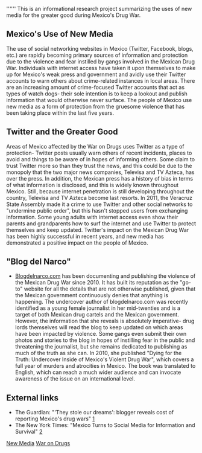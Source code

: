 '''''' This is an informational research project summarizing the uses of new media for the greater good during Mexico's Drug War.



== Mexico's Use of New Media ==
The use of social networking websites in Mexico (Twitter, Facebook, blogs, etc.) are rapidly becoming primary sources of information and protection due to the violence and fear instilled by gangs involved in the Mexican Drug War. Individuals with internet access have taken it upon themselves to make up for Mexico's weak press and government and avidly use their Twitter accounts to warn others about crime-related instances in local areas. There are an increasing amount of crime-focused Twitter accounts that act as types of watch dogs- their sole intention is to keep a lookout and publish information that would otherwise never surface.  The people of Mexico use new media as a form of protection from the gruesome violence that has been taking place within the last five years. 


== Twitter and the Greater Good ==

Areas of Mexico affected by the War on Drugs uses Twitter as a type of protection- Twitter posts usually warn others of recent incidents, places to avoid and things to be aware of in hopes of informing others. Some claim to trust Twitter more so than they trust the news, and this could be due to the monopoly that the two major news companies, Televisa and TV Azteca, has over the press. In addition, the Mexican press has a history of bias in terms of what information is disclosed, and this is widely known throughout Mexico. Still, because internet penetration is still developing throughout the country, Televisa and TV Azteca become last resorts. In 2011, the Veracruz State Assembly made it a crime to use Twitter and other social networks to "undermine public order", but this hasn't stopped users from exchanging information. Some young adults with internet access even show their parents and grandparents how to surf the internet and use Twitter to protect themselves and keep updated. Twitter's impact on the Mexican Drug War has been highly successful in recent years, and new media has demonstrated a positive impact on the people of Mexico.


== "Blog del Narco" ==

* [[Blogdelnarco.com]] has been documenting and publishing the violence of the Mexican Drug War since 2010. It has built its reputation as the "go-to" website for all the details that are not otherwise published, given that the Mexican government continuously denies that anything is happening. The undercover author of blogdelnarco.com was recently identified as a young female journalist in her mid-twenties and is a target of both Mexican drug cartels and the Mexican government. However, the information that she reveals is absolutely imperative- drug lords themselves will read the blog to keep updated on which areas have been impacted by violence. Some gangs even submit their own photos and stories to the blog in hopes of instilling fear in the public and threatening the journalist, but she remains dedicated to publishing as much of the truth as she can. In 2010, she published "Dying for the Truth: Undercover Inside of Mexico's Violent Drug War", which covers a full year of murders and atrocities in Mexico. The book was translated to English, which can reach a much wider audience and can invocate awareness of the issue on an international level.

== External links ==

*The Guardian: "'They stole our dreams': blogger reveals cost of reporting Mexico's drug wars" [http://www.guardian.co.uk/world/2013/apr/03/mexico-blog-del-narco-drug-wars]
* The New York Times: "Mexico Turns to Social Media for Information and Survival" [http://www.nytimes.com/2011/09/25/world/americas/mexico-turns-to-twitter-and-facebook-for-information-and-survival.html?_r=0] 


{{stub}}

[[New Media]]
[[War on Drugs]]